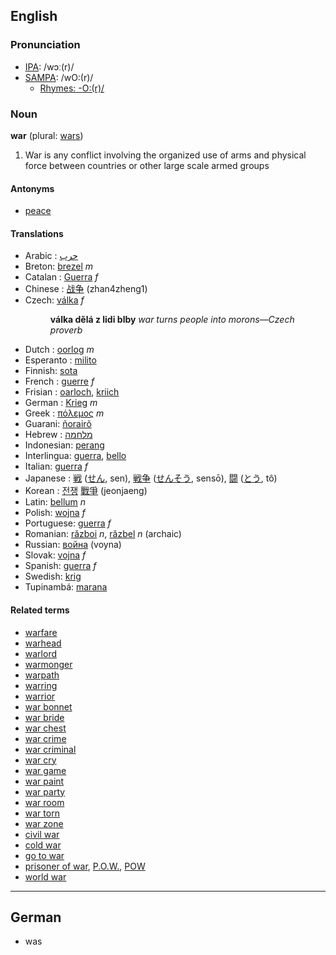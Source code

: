 ==English==

===Pronunciation===
*[[w:IPA|IPA]]: /wɔː(r)/
*[[w:SAMPA|SAMPA]]: /wO:(r)/
**[[Rhymes:English:-O:(r)/|Rhymes: -O:(r)/]]

===Noun===
'''war''' (plural: [[wars]])

#War is any conflict involving the organized use of arms and physical force between countries or other large scale armed groups

====Antonyms====
*[[peace]]

====Translations====
*Arabic : [[حرب]]
*Breton: [[brezel]] ''m''
*Catalan : [[Guerra]] ''f''
*Chinese : [[战争]] (zhan4zheng1)
*Czech: [[válka]] ''f''
*: '''válka dělá z lidi blby''' ''war turns people into morons&mdash;Czech proverb''
*Dutch : [[oorlog]] ''m''
*Esperanto : [[milito]]
*Finnish: [[sota]]
*French : [[guerre]] ''f''
*Frisian : [[oarloch]], [[kriich]]
*German : [[Krieg]] ''m''
*Greek : [[πόλεμος]] ''m''
*Guarani: [[ñorairõ]]
*Hebrew : [[מלחמה]]
*Indonesian: [[perang]]
*Interlingua: [[guerra]], [[bello]]
*Italian: [[guerra]] ''f''
*Japanese : [[戦]] ([[せん]], sen), [[戦争]] ([[せんそう]], sensō), [[闘]] ([[とう]], tô)
*Korean : [[전쟁]] [[戰爭]] (jeonjaeng)
*Latin: [[bellum]] ''n''
*Polish: [[wojna]] ''f''
*Portuguese: [[guerra]] ''f''
*Romanian: [[război]] ''n'', [[răzbel]] ''n'' (archaic)
*Russian: [[война]] (voyna)
*Slovak: [[vojna]] ''f''
*Spanish: [[guerra]] ''f''
*Swedish: [[krig]]
*Tupinambá: [[marana]]

====Related terms====
*[[warfare]]
*[[warhead]]
*[[warlord]]
*[[warmonger]]
*[[warpath]]
*[[warring]]
*[[warrior]]
*[[war bonnet]]
*[[war bride]]
*[[war chest]]
*[[war crime]]
*[[war criminal]]
*[[war cry]]
*[[war game]]
*[[war paint]]
*[[war party]]
*[[war room]]
*[[war torn]]
*[[war zone]]
*[[civil war]]
*[[cold war]]
*[[go to war]]
*[[prisoner of war]], [[P.O.W.]], [[POW]]
*[[world war]]

----

==German==
* was